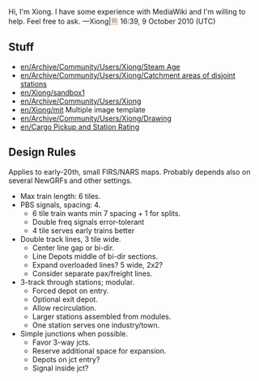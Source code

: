 Hi, I'm Xiong. I have some experience with MediaWiki and I'm willing to help. Feel free to ask. &mdash;Xiong|<font color="#997749">&#29066;</font> 16:39, 9 October 2010 (UTC)

== Stuff ==

* [[en/Archive/Community/Users/Xiong/Steam Age]]
* [[en/Archive/Community/Users/Xiong/Catchment areas of disjoint stations]]
* [[en/Xiong/sandbox1]]
* [[en/Archive/Community/Users/Xiong]]
* [[en/Xiong/mit]] Multiple image template
* [[en/Archive/Community/Users/Xiong/Drawing]]
* [[en/Cargo Pickup and Station Rating]]

== Design Rules ==

Applies to early-20th, small FIRS/NARS maps. Probably depends also on several NewGRFs and other settings.


* Max train length: 6 tiles.
* PBS signals, spacing: 4.
** 6 tile train wants min 7 spacing + 1 for splits.
** Double freq signals error-tolerant
** 4 tile serves early trains better
* Double track lines, 3 tile wide.
** Center line gap or bi-dir.
** Line Depots middle of bi-dir sections.
** Expand overloaded lines? 5 wide, 2x2?
** Consider separate pax/freight lines. 
* 3-track through stations; modular.
** Forced depot on entry.
** Optional exit depot. 
** Allow recirculation. 
** Larger stations assembled from modules.
** One station serves one industry/town.
* Simple junctions when possible. 
** Favor 3-way jcts. 
** Reserve additional space for expansion. 
** Depots on jct entry? 
** Signal inside jct?